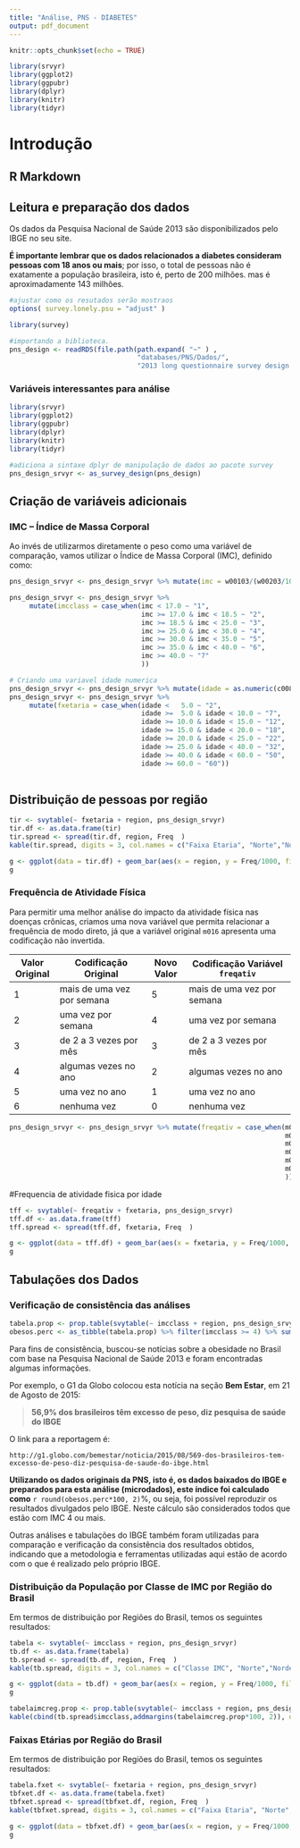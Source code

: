 ```yaml
---
title: "Análise, PNS - DIABETES"
output: pdf_document
---
```


```r
knitr::opts_chunk$set(echo = TRUE)
```

```r
library(srvyr)
library(ggplot2)
library(ggpubr)
library(dplyr)
library(knitr)
library(tidyr)
```

# Introdução

## R Markdown

## Leitura e preparação dos dados

Os dados da Pesquisa Nacional de Saúde 2013 são disponibilizados pelo IBGE no seu site. 

**É importante lembrar que os dados relacionados a diabetes consideram pessoas com 18 anos ou mais**; por isso, o total de pessoas não é exatamente a população brasileira, isto é, perto de 200 milhões. mas é aproximadamente 143 milhões.

```r

#ajustar como os resutados serão mostraos
options( survey.lonely.psu = "adjust" )

library(survey)

#importando a biblioteca.
pns_design <- readRDS(file.path(path.expand( "~" ) ,
                                "databases/PNS/Dados/",
                                "2013 long questionnaire survey design.rds" ))

```

### Variáveis interessantes para análise


<!-- ### Utilizando o pacote `srvyr`  -->
```r
library(srvyr)
library(ggplot2)
library(ggpubr)
library(dplyr)
library(knitr)
library(tidyr)
```

```r
#adiciona a sintaxe dplyr de manipulação de dados ao pacote survey
pns_design_srvyr <- as_survey_design(pns_design)
```

## Criação de variáveis adicionais


### IMC -- Índice de Massa Corporal

Ao invés de utilizarmos diretamente o peso como uma variável de comparação, vamos utilizar o Índice de Massa Corporal (IMC), definido como: 

```r
pns_design_srvyr <- pns_design_srvyr %>% mutate(imc = w00103/(w00203/100*w00203/100)) 

```

```r
pns_design_srvyr <- pns_design_srvyr %>% 
     mutate(imcclass = case_when(imc < 17.0 ~ "1",
                                 imc >= 17.0 & imc < 18.5 ~ "2",
                                 imc >= 18.5 & imc < 25.0 ~ "3",
                                 imc >= 25.0 & imc < 30.0 ~ "4",
                                 imc >= 30.0 & imc < 35.0 ~ "5",
                                 imc >= 35.0 & imc < 40.0 ~ "6",
                                 imc >= 40.0 ~ "7"
                                 ))

```



```r
# Criando uma variavel idade numerica
pns_design_srvyr <- pns_design_srvyr %>% mutate(idade = as.numeric(c008))
pns_design_srvyr <- pns_design_srvyr %>% 
     mutate(fxetaria = case_when(idade <   5.0 ~ "2",
                                 idade >=  5.0 & idade < 10.0 ~ "7",
                                 idade >= 10.0 & idade < 15.0 ~ "12",
                                 idade >= 15.0 & idade < 20.0 ~ "18",
                                 idade >= 20.0 & idade < 25.0 ~ "22",
                                 idade >= 25.0 & idade < 40.0 ~ "32",
                                 idade >= 40.0 & idade < 60.0 ~ "50",
                                 idade >= 60.0 ~ "60"))
      
```

## Distribuição de pessoas por região

```r
tir <- svytable(~ fxetaria + region, pns_design_srvyr)
tir.df <- as.data.frame(tir)
tir.spread <- spread(tir.df, region, Freq  )
kable(tir.spread, digits = 3, col.names = c("Faixa Etaria", "Norte","Nordeste","Sudeste","Sul","Centro-Oeste"), caption = "Distribuição da População por Classe de IMC por Regiões do Brasil")
```
```r
g <- ggplot(data = tir.df) + geom_bar(aes(x = region, y = Freq/1000, fill = fxetaria), stat = "identity",  position = "dodge") + labs(x = "Região",y = "Pessoas (x1000)", title = "Distribuição da População por Faixa Etaria por Regiões do Brasil", fill = "Faixa Etaria") +  labs_pubr() + theme_pubr()
g
```


                                
### Frequência de Atividade Física

Para permitir uma melhor análise do impacto da atividade física nas doenças crônicas, criamos uma nova variável que permita relacionar a frequência de modo direto, já que a variável original `m016` apresenta uma codificação não invertida.


Valor Original    |      Codificação Original         | Novo Valor    | Codificação Variável `freqativ`
------------------|-----------------------------------|---------------|----------------------------------------
 1       |  mais de uma vez por semana       |     5      |  mais de uma vez por semana
 2       |  uma vez por semana               |     4      |  uma vez por semana
 3       |  de 2 a 3 vezes por mês           |     3      |  de 2 a 3 vezes por mês
 4       |  algumas vezes no ano             |     2      |  algumas vezes no ano
 5       |  uma vez no ano                   |     1      |    uma vez no ano
 6       |   nenhuma vez                     |     0      |     nenhuma vez

```r

pns_design_srvyr <- pns_design_srvyr %>% mutate(freqativ = case_when(m016 == 6 ~ 0, # Nenhuma vez
                                                                     m016 == 5 ~ 1, # Uma vez/ano
                                                                     m016 == 4 ~ 2, # Algumas vezes/ano
                                                                     m016 == 3 ~ 3, # 2-3 vezes/mes
                                                                     m016 == 2 ~ 4, # Uma vez/semana
                                                                     m016 == 1 ~ 5, # Mais de uma vez/semana
                                                                     ))


```

#Frequencia de atividade fisica por idade
```r
tff <- svytable(~ freqativ + fxetaria, pns_design_srvyr)
tff.df <- as.data.frame(tff)
tff.spread <- spread(tff.df, fxetaria, Freq  )

g <- ggplot(data = tff.df) + geom_bar(aes(x = fxetaria, y = Freq/1000, fill = freqativ), stat = "identity",  position = "dodge") + labs(x = "Faixa Etaria",y = "Pessoas (x1000)", title = "Distribuição da População por Frequencia de Ativ Fisica por Faixa Etaria", fill = "Freq Ativ Fisica") +  labs_pubr() + theme_pubr()
g

```

## Tabulações dos Dados

### Verificação de consistência das análises

```r
tabela.prop <- prop.table(svytable(~ imcclass + region, pns_design_srvyr))
obesos.perc <- as_tibble(tabela.prop) %>% filter(imcclass >= 4) %>% summarise(tot = sum(n))
```

Para fins de consistência, buscou-se notícias sobre a obesidade no Brasil com base na Pesquisa Nacional de Saúde 2013 e foram encontradas algumas informações.

Por exemplo, o G1 da Globo colocou esta notícia na seção **Bem Estar**, em 21 de Agosto de 2015:

> **56,9% dos brasileiros têm excesso de peso, diz pesquisa de saúde do IBGE**

O link para a reportagem é:

`http://g1.globo.com/bemestar/noticia/2015/08/569-dos-brasileiros-tem-excesso-de-peso-diz-pesquisa-de-saude-do-ibge.html`

**Utilizando os dados originais da PNS, isto é, os dados baixados do IBGE e preparados para esta análise  (microdados), este índice foi calculado como** `r round(obesos.perc*100, 2)`%, ou seja, foi possível reproduzir os resultados divulgados pelo IBGE. Neste cálculo são considerados todos que estão com IMC 4 ou mais.

Outras análises e tabulações do IBGE também foram utilizadas para comparação e verificação da consistência dos resultados obtidos, indicando que a metodologia e ferramentas utilizadas aqui estão de acordo com o que é realizado pelo próprio IBGE.

### Distribuição da População por Classe de IMC por Região do Brasil

Em termos de distribuição por Regiões do Brasil, temos os seguintes resultados:

```r
tabela <- svytable(~ imcclass + region, pns_design_srvyr)
tb.df <- as.data.frame(tabela)
tb.spread <- spread(tb.df, region, Freq  )
kable(tb.spread, digits = 3, col.names = c("Classe IMC", "Norte","Nordeste","Sudeste","Sul","Centro-Oeste"), caption = "Distribuição da População por Classe de IMC por Regiões do Brasil")
```



```r
g <- ggplot(data = tb.df) + geom_bar(aes(x = region, y = Freq/1000, fill = imcclass), stat = "identity",  position = "dodge") + labs(x = "Região",y = "Pessoas (x1000)", title = "Distribuição da População por Classe de IMC por Regiões do Brasil", fill = "Classe IMC") +  labs_pubr() + theme_pubr()
g
```

```r
tabelaimcreg.prop <- prop.table(svytable(~ imcclass + region, pns_design_srvyr))
kable(cbind(tb.spread$imcclass,addmargins(tabelaimcreg.prop*100, 2)), digits = 2, caption = "Proporção de Distribuição da População por Classe de IMC por Regiões do Brasil", col.names = c("Classe IMC", "Norte","Nordeste","Sudeste","Sul","Centro-Oeste", "Total (%)"))
```

### Faixas Etárias por Região do Brasil

Em termos de distribuição por Regiões do Brasil, temos os seguintes resultados:


```r
tabela.fxet <- svytable(~ fxetaria + region, pns_design_srvyr)
tbfxet.df <- as.data.frame(tabela.fxet)
tbfxet.spread <- spread(tbfxet.df, region, Freq  )
kable(tbfxet.spread, digits = 3, col.names = c("Faixa Etaria", "Norte","Nordeste","Sudeste","Sul","Centro-Oeste"),  caption = "Distribuição da População por Faixa Etária (acima de 18 anos) por Regiões do Brasil")
```

```r
g <- ggplot(data = tbfxet.df) + geom_bar(aes(x = region, y = Freq/1000, fill = fxetaria), stat = "identity",  position = "dodge") + labs(x = NULL,y = "Pessoas (x1000)", title = "Distribuição da População por Faixa Etária (acima de 18 anos) \npor Regiões do Brasil", fill = "Faixa Etária") +  labs_pubr() + theme_pubr() #+ theme(legend.position = "right")
g
```